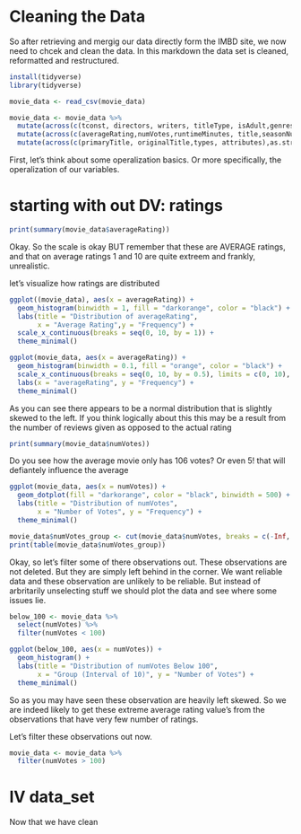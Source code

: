 # Cleaning the Data
So after retrieving and mergig our data directly form the IMBD site, we now need to chcek and clean the data. In this markdown the data set is cleaned, reformatted and restructured.

```r
install(tidyverse)
library(tidyverse)
```

```r
movie_data <- read_csv(movie_data)

movie_data <- movie_data %>%
  mutate(across(c(tconst, directors, writers, titleType, isAdult,genres, parentTconst,region,language,isOriginalTitle), as.factor)) %>%
  mutate(across(c(averageRating,numVotes,runtimeMinutes, title,seasonNumber, episodeNumber), as.numeric)) %>%
  mutate(across(c(primaryTitle, originalTitle,types, attributes),as.string))
```


First, let's think about some operalization basics. Or more specifically, the operalization of our variables.

# starting with out DV: ratings
```r
print(summary(movie_data$averageRating))
```

Okay. So the scale is okay BUT remember that these are AVERAGE ratings, and that on average ratings 1 and 10 are quite extreem and frankly, unrealistic.

let's visualize how ratings are distributed

```r
ggplot((movie_data), aes(x = averageRating)) +
  geom_histogram(binwidth = 1, fill = "darkorange", color = "black") +
  labs(title = "Distribution of averageRating",
       x = "Average Rating",y = "Frequency") +
  scale_x_continuous(breaks = seq(0, 10, by = 1)) +  
  theme_minimal()
```

```r
ggplot(movie_data, aes(x = averageRating)) +
  geom_histogram(binwidth = 0.1, fill = "orange", color = "black") +
  scale_x_continuous(breaks = seq(0, 10, by = 0.5), limits = c(0, 10), labels = scales::number_format(accuracy = 0.1)) +
  labs(x = "averageRating", y = "Frequency") +
  theme_minimal()
```
As you can see there appears to be a normal distribution that is slightly skewed to the left.
If you think logically about this this may be a result from the number of reviews given as opposed to the actual rating

```r
print(summary(movie_data$numVotes))
```

Do you see how the average movie only has 106 votes? Or even 5! that will defiantely influence the average 

```r
ggplot(movie_data, aes(x = numVotes)) +
  geom_dotplot(fill = "darkorange", color = "black", binwidth = 500) +
  labs(title = "Distribution of numVotes",
       x = "Number of Votes", y = "Frequency") + 
  theme_minimal()

movie_data$numVotes_group <- cut(movie_data$numVotes, breaks = c(-Inf, 50, Inf), labels = c("Below 50", "Above 50"))
print(table(movie_data$numVotes_group))
```` 

Okay, so let's filter some of there observations out. These observations are not deleted. But they are simply left behind in the corner. We want reliable data and these observation are unlikely to be reliable. But instead of arbritarily unselecting stuff we should plot the data and see where some issues lie. 

```r

below_100 <- movie_data %>%
  select(numVotes) %>%
  filter(numVotes < 100)

ggplot(below_100, aes(x = numVotes)) +
  geom_histogram() +
  labs(title = "Distribution of numVotes Below 100",
       x = "Group (Interval of 10)", y = "Number of Votes") +
  theme_minimal()
```

So as you may have seen these observation are heavily left skewed. So we are indeed likely to get these extreme average rating value's from the observations that have very few number of ratings. 

Let's filter these observations out now. 

```r
movie_data <- movie_data %>%
  filter(numVotes > 100) 
```

# IV data_set

Now that we have clean

